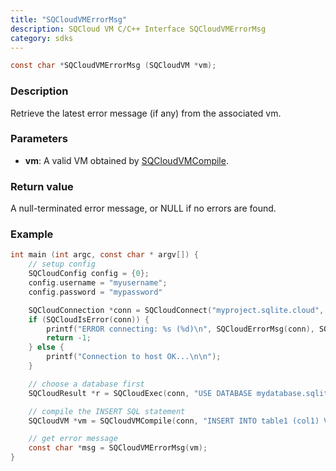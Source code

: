 ```yaml
---
title: "SQCloudVMErrorMsg"
description: SQCloud VM C/C++ Interface SQCloudVMErrorMsg
category: sdks
---
```


```c
const char *SQCloudVMErrorMsg (SQCloudVM *vm);
```

### Description
Retrieve the latest error message (if any) from the associated vm.


### Parameters
* **vm**: A valid VM obtained by [SQCloudVMCompile](/docs/sdk/c/sqcloudvmcompile).


### Return value
A null-terminated error message, or NULL if no errors are found.

### Example
```c
int main (int argc, const char * argv[]) {
    // setup config
    SQCloudConfig config = {0};
    config.username = "myusername";
    config.password = "mypassword"

    SQCloudConnection *conn = SQCloudConnect("myproject.sqlite.cloud", SQCLOUD_DEFAULT_PORT, &config);
    if (SQCloudIsError(conn)) {
        printf("ERROR connecting: %s (%d)\n", SQCloudErrorMsg(conn), SQCloudErrorCode(conn));
        return -1;
    } else {
        printf("Connection to host OK...\n\n");
    }

    // choose a database first
    SQCloudResult *r = SQCloudExec(conn, "USE DATABASE mydatabase.sqlite;");

    // compile the INSERT SQL statement
    SQCloudVM *vm = SQCloudVMCompile(conn, "INSERT INTO table1 (col1) VALUES ('Hello World');", -1, NULL);

    // get error message
    const char *msg = SQCloudVMErrorMsg(vm);
}
```